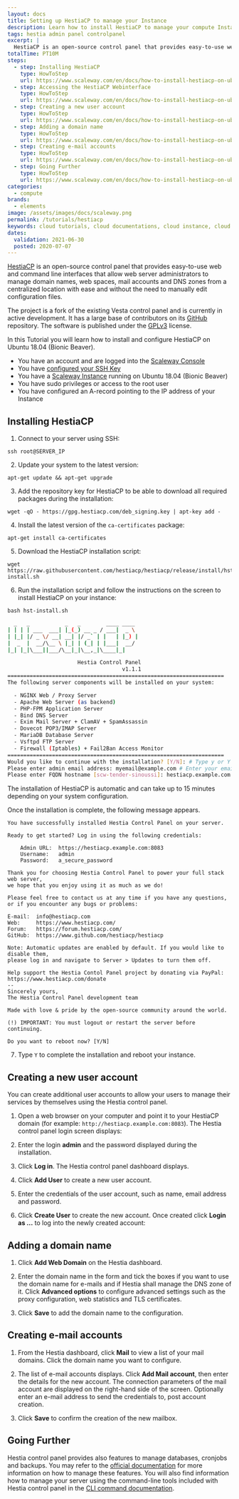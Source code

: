 ```yaml
---
layout: docs
title: Setting up HestiaCP to manage your Instance
description: Learn how to install HestiaCP to manage your compute Instances with ease.
tags: hestia admin panel controlpanel
excerpt: |
  HestiaCP is an open-source control panel that provides easy-to-use web and command line interfaces to allow web server administrators to manage domain names, web space, mail accounts and DNS zones from a central location with ease and without the need to manually edit configuration files.
totalTime: PT10M
steps:
  - step: Installing HestiaCP
    type: HowToStep
    url: https://www.scaleway.com/en/docs/how-to-install-hestiacp-on-ubuntu-bionic/#-Installing-HestiaCP
  - step: Accessing the HestiaCP Webinterface
    type: HowToStep
    url: https://www.scaleway.com/en/docs/how-to-install-hestiacp-on-ubuntu-bionic/#-Accessing-the-HestiaCP-Webinterface
  - step: Creating a new user account
    type: HowToStep
    url: https://www.scaleway.com/en/docs/how-to-install-hestiacp-on-ubuntu-bionic/#-Creating-a-new-user-account
  - step: Adding a domain name
    type: HowToStep
    url: https://www.scaleway.com/en/docs/how-to-install-hestiacp-on-ubuntu-bionic/#-Adding-a-domain-name
  - step: Creating e-mail accounts
    type: HowToStep
    url: https://www.scaleway.com/en/docs/how-to-install-hestiacp-on-ubuntu-bionic/#-Creating-e-mail-accounts
  - step: Going Further
    type: HowToStep
    url: https://www.scaleway.com/en/docs/how-to-install-hestiacp-on-ubuntu-bionic/#-Going-Further
categories:
  - compute
brands:
  - elements
image: /assets/images/docs/scaleway.png
permalink: /tutorials/hestiacp
keywords: cloud tutorials, cloud documentations, cloud instance, cloud hosting, ubuntu server, hestiacp, serveradmin, admin
dates:
  validation: 2021-06-30
  posted: 2020-07-07
---
```


[HestiaCP](https://www.hestiacp.com/) is an open-source control panel that provides easy-to-use web and command line interfaces that allow web server administrators to manage domain names, web spaces, mail accounts and DNS zones from a centralized location with ease and without the need to manually edit configuration files.

The project is a fork of the existing Vesta control panel and is currently in active development. It has a large base of contributors on its [GitHub](https://github.com/hestiacp/hestiacp/) repository. The software is published under the [GPLv3](https://github.com/hestiacp/hestiacp/blob/master/LICENSE) license.

In this Tutorial you will learn how to install and configure HestiaCP on Ubuntu 18.04 (Bionic Beaver).
	
<Message type="requirement">

  - You have an account and are logged into the [Scaleway Console](https://console.scaleway.com)
  - You have [configured your SSH Key](/console/my-project/how-to/create-ssh-key/)
  - You have a [Scaleway Instance](/compute/instances/how-to/create-an-instance/) running on Ubuntu 18.04 (Bionic Beaver)
  - You have sudo privileges or access to the root user
  - You have configured an A-record pointing to the IP address of your Instance

</Message>

## Installing HestiaCP

1. Connect to your server using SSH:

  ```
  ssh root@SERVER_IP
  ```

2. Update your system to the latest version:

  ```
  apt-get update && apt-get upgrade
  ```

3. Add the repository key for HestiaCP to be able to download all required packages during the installation:

  ```
  wget -qO - https://gpg.hestiacp.com/deb_signing.key | apt-key add -
  ```

4. Install the latest version of the `ca-certificates` package:

  ```
  apt-get install ca-certificates
  ```

5. Download the HestiaCP installation script:

  ```
  wget https://raw.githubusercontent.com/hestiacp/hestiacp/release/install/hst-install.sh
  ```

6. Run the installation script and follow the instructions on the screen to install HestiaCP on your instance:

  ```
  bash hst-install.sh
  ```
  ```sh
    _   _           _   _        ____ ____
  | | | | ___  ___| |_(_) __ _ / ___|  _ \
  | |_| |/ _ \/ __| __| |/ _` | |   | |_) |
  |  _  |  __/\__ \ |_| | (_| | |___|  __/
  |_| |_|\___||___/\__|_|\__,_|\____|_|

                        Hestia Control Panel
                                      v1.1.1
  ====================================================================
  The following server components will be installed on your system:

    - NGINX Web / Proxy Server
    - Apache Web Server (as backend)
    - PHP-FPM Application Server
    - Bind DNS Server
    - Exim Mail Server + ClamAV + SpamAssassin
    - Dovecot POP3/IMAP Server
    - MariaDB Database Server
    - Vsftpd FTP Server
    - Firewall (Iptables) + Fail2Ban Access Monitor
  ====================================================================
  Would you like to continue with the installation? [Y/N]: # Type y or Y to confirm the installation
  Please enter admin email address: myemail@example.com # Enter your email address
  Please enter FQDN hostname [scw-tender-sinoussi]: hestiacp.example.com # Enter the domain name for your HestiaCP instance
  ```

  The installation of HestiaCP is automatic and can take up to 15 minutes depending on your system configuration.

  Once the installation is complete, the following message appears.

  ```
  You have successfully installed Hestia Control Panel on your server.

  Ready to get started? Log in using the following credentials:

      Admin URL:  https://hestiacp.example.com:8083
      Username:   admin
      Password:   a_secure_password

  Thank you for choosing Hestia Control Panel to power your full stack web server,
  we hope that you enjoy using it as much as we do!

  Please feel free to contact us at any time if you have any questions,
  or if you encounter any bugs or problems:

  E-mail:  info@hestiacp.com
  Web:     https://www.hestiacp.com/
  Forum:   https://forum.hestiacp.com/
  GitHub:  https://www.github.com/hestiacp/hestiacp

  Note: Automatic updates are enabled by default. If you would like to disable them,
  please log in and navigate to Server > Updates to turn them off.

  Help support the Hestia Contol Panel project by donating via PayPal:
  https://www.hestiacp.com/donate
  --
  Sincerely yours,
  The Hestia Control Panel development team

  Made with love & pride by the open-source community around the world.

  (!) IMPORTANT: You must logout or restart the server before continuing.

  Do you want to reboot now? [Y/N] 
  ```
7. Type `Y` to complete the installation and reboot your instance.

## Creating a new user account

You can create additional user accounts to allow your users to manage their services by themselves using the Hestia control panel.

1. Open a web browser on your computer and point it to your HestiaCP domain (for example: `http://hestiacp.example.com:8083`). The Hestia control panel login screen displays:

  <Lightbox src="scaleway-hestiacp_login.png" alt="" />

2. Enter the login **admin** and the password displayed during the installation. 

3. Click **Log in**. The Hestia control panel dashboard displays.

  <Lightbox src="scaleway-hestiacp_dashboard.png" alt="" />

4. Click **Add User** to create a new user account.

5. Enter the credentials of the user account, such as name, email address and password.

6. Click **Create User** to create the new account. Once created click **Login as ...** to log into the newly created account:

  <Lightbox src="scaleway-hestiacp_loginas.png" alt="" />

## Adding a domain name

1. Click **Add Web Domain** on the Hestia dashboard.

2. Enter the domain name in the form and tick the boxes if you want to use the domain name for e-mails and if Hestia shall manage the DNS zone of it. Click **Advanced options** to configure advanced settings such as the proxy configuration, web statistics and TLS certificates.

  <Lightbox src="scaleway-hestiacp_add_domain.png" alt="" />

3. Click **Save** to add the domain name to the configuration.

## Creating e-mail accounts

1. From the Hestia dashboard, click **Mail** to view a list of your mail domains. Click the domain name you want to configure.

2. The list of e-mail accounts displays. Click **Add Mail account**, then enter the details for the new account. The connection parameters of the mail account are displayed on the right-hand side of the screen. Optionally enter an e-mail address to send the credentials to, post account creation.

  <Lightbox src="scaleway-hestiacp_mail_cred.png" alt="" />

3. Click **Save** to confirm the creation of the new mailbox.

## Going Further

Hestia control panel provides also features to manage databases, cronjobs and backups. You may refer to the [official documentation](https://docs.hestiacp.com/) for more information on how to manage these features. You will also find information how to manage your server using the command-line tools included with Hestia control panel in the [CLI command documentation](https://docs.hestiacp.com/cli_commands.html).
